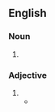 {{also|tortoiseshell|tortoise shell}}

==English==
{{wikipedia}}

===Noun===
{{en-noun|head=[[tortoise]]-[[shell]]}}

# {{alternative form of|tortoiseshell|lang=en}}

===Adjective===
{{en-adj|-|head=[[tortoise]]-[[shell]]}}

# {{alternative form of|tortoiseshell|lang=en}}
#* {{quote-book|year=1891|author=[[w:Oscar Wilde|Oscar Wilde]]|title=The Picture of Dorian Gray|passage=The same nervous staccato laugh broke from her thin lips, and her fingers began to play with a long '''tortoise-shell''' paper-knife.}}